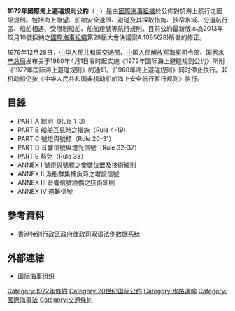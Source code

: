 {{expand language|1=en|page=|time=2020-03-18T14:38:35+00:00}}
{{no footnotes|time=2020-03-18T14:38:35+00:00}}
'''1972年國際海上避碰規則公約'''（{{lang-fr| '''Convention sur le Règlement international de 1972 pour prévenir les abordages en mer ''' 簡稱 '''Règlement COLREG'''}} ; {{lang-en| '''Convention on the International Regulations for Preventing Collisions at Sea, 1972 ''' 簡稱'''COLREG'''}}）是由[[國際海事組織|國際海事組織]]於公佈對於海上航行之國際規則。包括海上瞭望、船舶安全速限、避碰及其採取措施、狹窄水域、分道航行區、船舶相遇、受限制船舶、船舶燈號等航行規則。目前公約最新版本為2013年12月10號採納之[[國際海事組織|國際海事組織]]第28屆大會決議案A.1085(28)所做的修正。

1979年12月28日，[[中华人民共和国交通部|中华人民共和国交通部]]、[[中国人民解放军海军|中国人民解放军海军]]司令部、[[国家水产总局|国家水产总局]]发布关于1980年4月1日零时起实施《1972年国际海上避碰规则公约》所附《1972年国际海上避碰规则》的通知。《1960年海上避碰规则》同时停止执行。非机动船仍按《中华人民共和国非机动船舶海上安全航行暂行规则》执行。 
==目錄==
*PART A 總則（Rule 1-3）
*PART B 船舶互見時之措施（Rule 4-19）
*PART C 號燈與號標（Rule 20-31）
*PART D 音響信號與燈光信號（Rule 32-37）
*PART E 豁免（Rule 38）
*ANNEX I  號燈與號標之安裝位置及技術細則
*ANNEX II 漁船群集捕魚時之增設信號
*ANNEX III 音響信號設備之技術細則
*ANNEX IV 遇難信號

==參考資料==
* [http://www.legislation.gov.hk/blis_ind.nsf/b0bf723264bb0d11482564820006a88f/2d8fe6f2609f7d9e4825656a000fda3a?OpenDocument 香港特别行政区政府律政司双语法例数据系统]

==外部連結==
*[http://www.imo.org/ 国际海事组织]{{Wayback|url=http://www.imo.org/ |date=20121228004044 }}
{{国际海事组织公约}}
[[Category:1972年條約|Category:1972年條約]]
[[Category:20世纪国际公约|Category:20世纪国际公约]]
[[Category:水路運輸|Category:水路運輸]]
[[Category:國際海事法|Category:國際海事法]]
[[Category:交通條約|Category:交通條約]]
